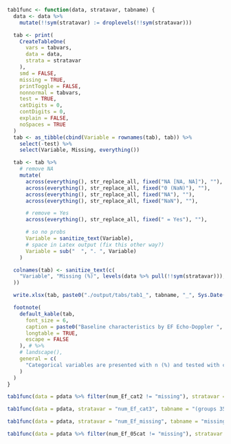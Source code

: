 ```r

tab1func <- function(data, stratavar, tabname) {
  data <- data %>%
    mutate(!!sym(stratavar) := droplevels(!!sym(stratavar)))

  tab <- print(
    CreateTableOne(
      vars = tabvars,
      data = data,
      strata = stratavar
    ),
    smd = FALSE,
    missing = TRUE,
    printToggle = FALSE,
    nonnormal = tabvars,
    test = TRUE,
    catDigits = 0,
    contDigits = 0,
    explain = FALSE,
    noSpaces = TRUE
  )
  tab <- as_tibble(cbind(Variable = rownames(tab), tab)) %>%
    select(-test) %>%
    select(Variable, Missing, everything())

  tab <- tab %>%
    # remove NA
    mutate(
      across(everything(), str_replace_all, fixed("NA [NA, NA]"), ""),
      across(everything(), str_replace_all, fixed("0 (NaN)"), ""),
      across(everything(), str_replace_all, fixed("NA"), ""),
      across(everything(), str_replace_all, fixed("NaN"), ""),

      # remove = Yes
      across(everything(), str_replace_all, fixed(" = Yes"), ""),

      # so no probs
      Variable = sanitize_text(Variable),
      # space in Latex output (fix this other way?)
      Variable = sub("  ", ". ", Variable)
    )

  colnames(tab) <- sanitize_text(c(
    "Variable", "Missing (%)", levels(data %>% pull(!!sym(stratavar))), "p-value"
  ))

  write.xlsx(tab, paste0("./output/tabs/tab1_", tabname, "_", Sys.Date(), ".xlsx"), rowNames = FALSE)

  footnote(
    default_kable(tab,
      font_size = 6,
      caption = paste0("Baseline characteristics by EF Echo-Doppler ", tabname),
      longtable = TRUE,
      escape = FALSE
    ), # %>%
    # landscape(),
    general = c(
      "Categorical variables are presented with n (%) and tested with chi-square test and continuous variables with median [q1-q3] and tested with Kruskal-Wallis test."
    )
  )
}
```

```r

tab1func(data = pdata %>% filter(num_Ef_cat2 != "missing"), stratavar = "num_Ef_cat2", tabname = "")
```

\clearpage 

```r
tab1func(data = pdata, stratavar = "num_Ef_cat3", tabname = "(groups 35-39, 40, 41-45)")
```

\clearpage 

```r
tab1func(data = pdata, stratavar = "num_Ef_missing", tabname = "missing")
```

\clearpage 

```r
tab1func(data = pdata %>% filter(num_Ef_05cat != "missing"), stratavar = "num_Ef_05cat", tabname = "0,5 vs other")
```
